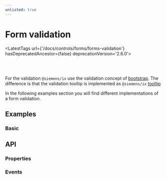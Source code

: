 ```yaml
---
unlisted: true
---
```




# Form validation

<LatestTags url={'/docs/controls/forms/forms-validation'} hasDeprecatedAncestor={false} deprecationVersion='2.6.0'></LatestTags>

<br/>
<br/>

For the validation `@siemens/ix` use the validation concept of [bootstrap](https://getbootstrap.com/docs/5.2/forms/validation/).
The difference is that the validation tooltip is implemented as `@siemens/ix` [tooltip](#properties-tooltip)

In the following examples section you will find different implementations of a form validation.

## Examples

### Basic

<Playground
  name="validation"
  height="20rem"
/>

## API

### Properties

<Props />

### Events

<Events />
